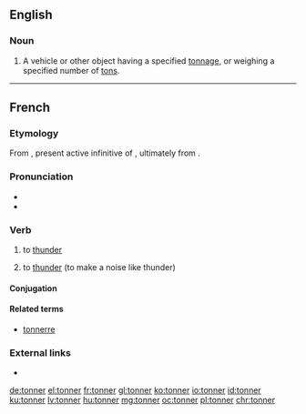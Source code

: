 ==English==

===Noun===
{{en-noun}}

# {{lb|en|in combination}} A vehicle or other object having a specified [[tonnage]], or weighing a specified number of [[ton]]s.<!--or tonnes-->

----

==French==

===Etymology===
From {{etyl|la|fr}} {{m|la|tonāre}}, present active infinitive of {{m|la|tonō}}, ultimately from {{etyl|ine-pro|fr}} {{m|ine-pro|*(s)tenh₂-||to thunder}}.

===Pronunciation===
* {{IPA|/tɔ.ne/|lang=fr}}
* {{audio|Fr-tonner.ogg|tonner|lang=fr}}

===Verb===
{{fr-verb|type=impersonal}}

# {{lb|fr|meteorology|impersonal}} to [[thunder]]
# to [[thunder]] (to make a noise like thunder)

====Conjugation====
{{fr-conj-auto}}

====Related terms====
* [[tonnerre]]

===External links===
* {{R:TLFi}}

[[de:tonner]]
[[el:tonner]]
[[fr:tonner]]
[[gl:tonner]]
[[ko:tonner]]
[[io:tonner]]
[[id:tonner]]
[[ku:tonner]]
[[lv:tonner]]
[[hu:tonner]]
[[mg:tonner]]
[[oc:tonner]]
[[pl:tonner]]
[[chr:tonner]]